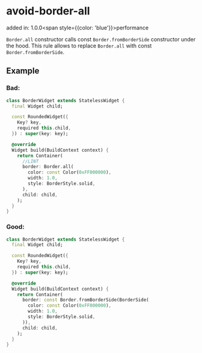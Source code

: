 # avoid-border-all
added in: 1.0.0<span style={{color: 'blue'}}>performance</span>

`Border.all` constructor calls const `Border.fromBorderSide` constructor under the hood. This rule allows to replace `Border.all` with const `Border.fromBorderSide`.

## Example
### Bad:
```dart
class BorderWidget extends StatelessWidget {
  final Widget child;

  const RoundedWidget({
    Key? key,
    required this.child,
  }) : super(key: key);

  @override
  Widget build(BuildContext context) {
    return Container(
      //LINT
      border: Border.all(
        color: const Color(0xFF000000),
        width: 1.0,
        style: BorderStyle.solid,
      ),
      child: child,
    );
  }
}
```
### Good:
```dart
class BorderWidget extends StatelessWidget {
  final Widget child;

  const RoundedWidget({
    Key? key,
    required this.child,
  }) : super(key: key);

  @override
  Widget build(BuildContext context) {
    return Container(
      border: const Border.fromBorderSide(BorderSide(
        color: const Color(0xFF000000),
        width: 1.0,
        style: BorderStyle.solid,
      )),
      child: child,
    );
  }
}
```
